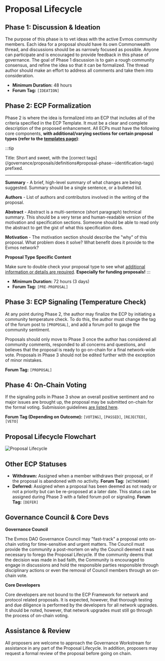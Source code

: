 
# Proposal Lifecycle

<ContentTimeline step={4} />

## **Phase 1**: Discussion & Ideation

The purpose of this phase is to vet ideas with the active Evmos community members. Each idea for a proposal should have its own Commonwealth thread, and discussions should be as narrowly focused as possible. Anyone can participate and is encouraged to provide feedback in this phase of governance. The goal of Phase 1 discussion is to gain a rough community consensus, and refine the idea so that it can be formalized. The thread author should make an effort to address all comments and take them into consideration.

- **Minimum Duration:** 48 hours
- **Forum Tag:** `[IDEATION]`

## **Phase 2**: ECP Formalization

Phase 2 is where the idea is formalized into an ECP that includes all of the criteria specified in the ECP Template. It must be a clear and complete description of the proposed enhancement. All ECPs must have the following core components, **with additional/varying sections for certain proposal types (refer to the [templates page](/governance/proposals/templates))**:

:::tip
<p style={{ fontSize: '1.2rem', marginTop: 0, fontWeight: 600 }}>Title: Short and sweet, with the [correct tags](/governance/proposals/definitions#proposal-phase--identification-tags) prefixed.</p>
<hr />

**Summary** - A brief, high-level summary of what changes are being suggested. Summary should be a single sentence, or a bulleted list.

**Authors** - List of authors and contributors involved in the writing of the proposal.

**Abstract** - Abstract is a multi-sentence (short paragraph) technical summary. This should be a very terse and human-readable version of the motivation and specification sections. Someone should be able to read only the abstract to get the gist of what this specification does.

**Motivation** - The motivation section should describe the "why" of this proposal. What problem does it solve? What benefit does it provide to the Evmos network?

**Proposal Type Specific Content**

Make sure to double check your proposal type to see what [additional information or details are required](/governance/proposals/templates). **Especially for funding proposals!**
:::

- **Minimum Duration:** 72 hours (3 days)
- **Forum Tag:** `[PRE-PROPOSAL]`


## **Phase 3**: ECP Signaling (Temperature Check)

At any point during Phase 2, the author may finalize the ECP by initiating a community temperature check. To do this, the author must change the tag of the forum post to `[PROPOSAL]`, and add a forum poll to gauge the community sentiment.

Proposals should only move to Phase 3 once the author has considered all community comments, responded to all concerns and questions, and believes that the proposal is ready to go on-chain for a final network-wide vote. Proposals in Phase 3 should not be edited further with the exception of minor mistakes. 

**Forum Tag:** `[PROPOSAL]`


## **Phase 4**: On-Chain Voting

If the signaling polls in Phase 3 show an overall positive sentiment and no major issues are brought up, the proposal may be submitted on-chain for the formal voting. Submission guidelines [are listed here](/governance/proposals/submission).

**Forum Tag (Depending on Outcome):** `[VOTING]`, `[PASSED]`, `[REJECTED]`, `[VETO]`

## Proposal Lifecycle Flowchart

![Proposal Lifecycle](/img/lifecycle-flowchart.png)

## Other ECP Statuses

- **Withdrawn:** Assigned when a member withdraws their proposal, or if the proposal is abandoned with no activity. **Forum Tag:** `[WITHDRAWN]`
- **Deferred:** Assigned when a proposal has been deemed as not ready or not a priority but can be re-proposed at a later date. This status can be assigned during Phase 3 with a failed forum poll or signaling. **Forum Tag:** `[DEFER]`

## Governance Council & Core Devs

**Governance Council** 

The Evmos DAO Governance Council may "fast-track" a proposal onto on-chain voting for time-sensitive and urgent matters. The Council must provide the community a post-mortem on why the Council deemed it was necessary to forego the Proposal Lifecycle. If the community deems that the decision was made in bad faith, the Community is encouraged to engage in discussions and hold the responsible parties responsible through disciplinary actions or even the removal of Council members through an on-chain vote.

**Core Developers**

Core developers are not bound to the ECP Framework for network and protocol related proposals. It is expected, however, that thorough testing and due diligence is performed by the developers for all network upgrades. It should be noted, however, that network upgrades must still go through the process of on-chain voting.

## Assistance & Review

All proposers are welcome to approach the Governance Workstream for assistance in any part of the Proposal Lifecycle. In addition, proposers may request a formal review of the proposal before going on chain.


